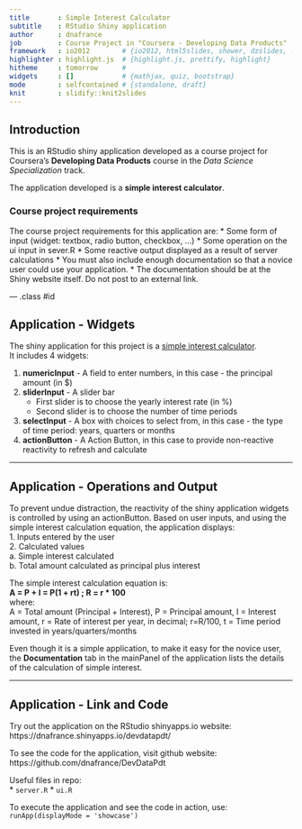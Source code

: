 ```yaml
---
title       : Simple Interest Calculator
subtitle    : RStudio Shiny application
author      : dnafrance
job         : Course Project in "Coursera - Developing Data Products"
framework   : io2012        # {io2012, html5slides, shower, dzslides, ...}
highlighter : highlight.js  # {highlight.js, prettify, highlight}
hitheme     : tomorrow      # 
widgets     : []            # {mathjax, quiz, bootstrap}
mode        : selfcontained # {standalone, draft}
knit        : slidify::knit2slides
---
```


## Introduction
This is an RStudio shiny application developed as a course project for Coursera's **Developing Data Products** course in the *Data Science Specialization* track.  
  
The application developed is a **simple interest calculator**.  
  

### Course project requirements
The course project requirements for this application are:
* Some form of input (widget: textbox, radio button, checkbox, ...)
* Some operation on the ui input in sever.R
* Some reactive output displayed as a result of server calculations
* You must also include enough documentation so that a novice user could use your application.
* The documentation should be at the Shiny website itself. Do not post to an external link.

--- .class #id 

## Application - Widgets
The shiny application for this project is a [simple interest calculator](https://dnafrance.shinyapps.io/devdatapdt/).  
It includes 4 widgets:  
  
1. **numericInput** - A field to enter numbers, in this case - the principal amount (in $)  
2. **sliderInput** - A slider bar
    + First slider is to choose the yearly interest rate (in %)
    + Second slider is to choose the number of time periods  
3. **selectInput** - A box with choices to select from, in this case - the type of time period: years, quarters or months  
4. **actionButton** - A Action Button, in this case to provide non-reactive reactivity to refresh and calculate

---

## Application - Operations and Output
To prevent undue distraction, the reactivity of the shiny application widgets is controlled by using an actionButton. Based on user inputs, and using the simple interest calculation equation, the application displays:  
1. Inputs entered by the user  
2. Calculated values  
 a. Simple interest calculated  
 b. Total amount calculated as principal plus interest  
  
The simple interest calculation equation is:  
**A = P + I = P(1 + rt) ; R = r * 100**  
where:  
A = Total amount (Principal + Interest), P = Principal amount, I = Interest amount, r = Rate of interest per year, in decimal; r=R/100, t = Time period invested in years/quarters/months    
  
Even though it is a simple application, to make it easy for the novice user, the **Documentation** tab in the mainPanel of the application lists the details of the calculation of simple interest.

---

## Application - Link and Code

Try out the application on the RStudio shinyapps.io website:  
https://dnafrance.shinyapps.io/devdatapdt/ 

To see the code for the application, visit github website:  
https://github.com/dnafrance/DevDataPdt  

Useful files in repo:  
* ```server.R```
* ```ui.R```
  
To execute the application and see the code in action, use:  
```runApp(displayMode = 'showcase')```






